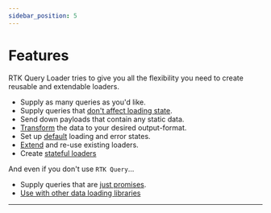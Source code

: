 ```yaml
---
sidebar_position: 5
---
```



# Features

RTK Query Loader tries to give you all the flexibility you need to create reusable and extendable loaders.

- Supply as many queries as you'd like.
- Supply queries that [don't affect loading state](defer-queries).
- Send down payloads that contain any static data.
- [Transform](./transforming) the data to your desired output-format.
- Set up [default](../Quick%20Guide/base-loader) loading and error states.
- [Extend](./extending) and re-use existing loaders.
- Create [stateful loaders](./stateful-loader)

And even if you don't use `RTK Query`...

- Supply queries that are [just promises](../Reference/use-create-query).
- [Use with other data loading libraries](./other-libs)

---

<DocCardList />
